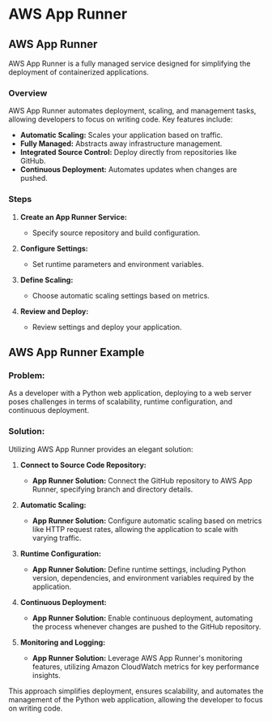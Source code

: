 # AWS App Runner

## AWS App Runner

AWS App Runner is a fully managed service designed for simplifying the deployment of containerized applications.

### Overview

AWS App Runner automates deployment, scaling, and management tasks, allowing developers to focus on writing code. Key features include:

- **Automatic Scaling:** Scales your application based on traffic.
- **Fully Managed:** Abstracts away infrastructure management.
- **Integrated Source Control:** Deploy directly from repositories like GitHub.
- **Continuous Deployment:** Automates updates when changes are pushed.

### Steps

1. **Create an App Runner Service:**
   - Specify source repository and build configuration.
  
2. **Configure Settings:**
   - Set runtime parameters and environment variables.

3. **Define Scaling:**
   - Choose automatic scaling settings based on metrics.

4. **Review and Deploy:**
   - Review settings and deploy your application.

## AWS App Runner Example

### Problem:

As a developer with a Python web application, deploying to a web server poses challenges in terms of scalability, runtime configuration, and continuous deployment.

### Solution:

Utilizing AWS App Runner provides an elegant solution:

1. **Connect to Source Code Repository:**
   - **App Runner Solution:** Connect the GitHub repository to AWS App Runner, specifying branch and directory details.

2. **Automatic Scaling:**
   - **App Runner Solution:** Configure automatic scaling based on metrics like HTTP request rates, allowing the application to scale with varying traffic.

3. **Runtime Configuration:**
   - **App Runner Solution:** Define runtime settings, including Python version, dependencies, and environment variables required by the application.

4. **Continuous Deployment:**
   - **App Runner Solution:** Enable continuous deployment, automating the process whenever changes are pushed to the GitHub repository.

5. **Monitoring and Logging:**
   - **App Runner Solution:** Leverage AWS App Runner's monitoring features, utilizing Amazon CloudWatch metrics for key performance insights.

This approach simplifies deployment, ensures scalability, and automates the management of the Python web application, allowing the developer to focus on writing code.


